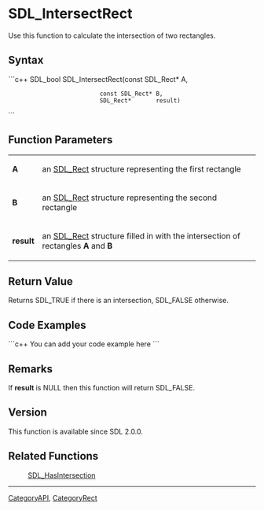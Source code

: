 
= SDL_IntersectRect =
Use this function to calculate the intersection of two rectangles.


== Syntax ==
```c++
SDL_bool SDL_IntersectRect(const SDL_Rect* A,
                           const SDL_Rect* B,
                           SDL_Rect*       result)
```

== Function Parameters ==
{|
|'''A'''
|an [[SDL_Rect]] structure representing the first rectangle
|-
|'''B'''
|an [[SDL_Rect]] structure representing the second rectangle
|-
|'''result'''
|an [[SDL_Rect]] structure filled in with the intersection of rectangles '''A''' and '''B'''
|}

== Return Value ==
Returns SDL_TRUE if there is an intersection, SDL_FALSE otherwise.

== Code Examples ==
```c++
You can add your code example here
```

== Remarks ==
If '''result''' is NULL then this function will return SDL_FALSE.

== Version ==
This function is available since SDL 2.0.0.

== Related Functions ==
:[[SDL_HasIntersection]]

----
[[CategoryAPI]], [[CategoryRect]]
